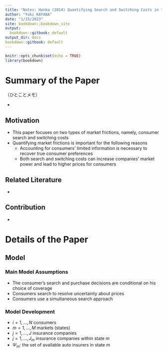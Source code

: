 ```yaml
---
title: "Notes: Honka (2014) Quantifying Search and Switching Costs in the U.S. Auto Insurance Industry"
author: "Yuki KAYABA"
date: "1/15/2023"
site: bookdown::bookdown_site
output:
  bookdown::gitbook: default
output_dir: docs
bookdown::gitbook: default
---
```


```r
knitr::opts_chunk$set(echo = TRUE)
library(bookdown)
```

# Summary of the Paper

（ひとことメモ）

- 


## Motivation

- This paper focuses on two types of market frictions, namely, consumer search and switching costs
- Quantifying market frictions is important for the following reasons
  - Accounting for consumers' limited information is necessary to recover true consumer preferences
  - Both search and switching costs can increase companies' market power and lead to higher prices for consumers

## Related Literature

- 

## Contribution

- 

# Details of the Paper

## Model

### Main Model Assumptions

- The consumer’s search and purchase decisions are conditional on his choice of coverage
- Consumers search to resolve uncertainty about prices
- Consumers use a simultaneous search approach

### Model Development

- $i = 1, ..., N$ consumers
- $m = 1, ..., M$ markets (states)
- $j = 1, ..., J$ insurance companies
- $j = 1, ..., J_{m}$ insurance companies within state $m$
- $\Psi_{m}$: the set of available auto insurers in state $m$


















